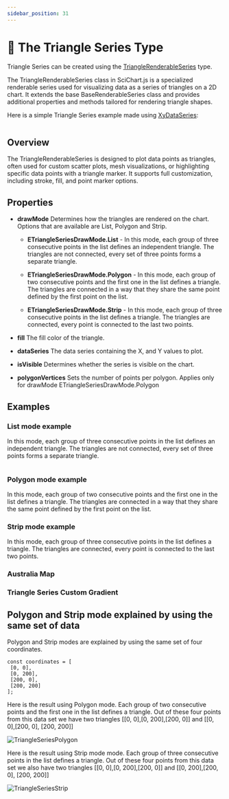 ```yaml
---
sidebar_position: 31
---
```



# 🔄 The Triangle Series Type

Triangle Series can be created using the [TriangleRenderableSeries](https://www.scichart.com/documentation/js/v4/typedoc/classes/trianglerenderableseries.html) type.

The TriangleRenderableSeries class in SciChart.js is a specialized renderable series used for visualizing data as a series of triangles on a 2D chart. It extends the base BaseRenderableSeries class and provides additional properties and methods tailored for rendering triangle shapes.

Here is a simple Triangle Series example made using [XyDataSeries](https://www.scichart.com/documentation/js/v4/typedoc/classes/xydataseries.html):

```ts {12} showLineNumbers file=./triangle-series-list/demo.ts start=region_A_start end=region_A_end

```

## Overview

The TriangleRenderableSeries is designed to plot data points as triangles, often used for custom scatter plots, mesh visualizations, or highlighting specific data points with a triangle marker. It supports full customization, including stroke, fill, and point marker options.

## Properties

- **drawMode** Determines how the triangles are rendered on the chart. Options that are available are List, Polygon and Strip.

    - **ETriangleSeriesDrawMode.List** - In this mode, each group of three consecutive points in the list defines an independent triangle. The triangles are not connected, every set of three points forms a separate triangle.

    - **ETriangleSeriesDrawMode.Polygon** - In this mode, each group of two consecutive points and the first one in the list defines a triangle. The triangles are connected in a way that they share the same point defined by the first point on the list.

    - **ETriangleSeriesDrawMode.Strip** - In this mode, each group of three consecutive points in the list defines a triangle. The triangles are connected, every point is connected to the last two points.

- **fill** The fill color of the triangle.
- **dataSeries** The data series containing the X, and Y values to plot.
- **isVisible** Determines whether the series is visible on the chart.
- **polygonVertices** Sets the number of points per polygon. Applies only for drawMode ETriangleSeriesDrawMode.Polygon

## Examples

### List mode example

In this mode, each group of three consecutive points in the list defines an independent triangle. The triangles are not connected, every set of three points forms a separate triangle.

<ChartPreviewWrapper maxWidth={600} jsContent={triangleSeriesList} />

```ts {12} showLineNumbers file=./triangle-series-list/demo.ts start=region_A_start end=region_A_end

```

### Polygon mode example

In this mode, each group of two consecutive points and the first one in the list defines a triangle. The triangles are connected in a way that they share the same point defined by the first point on the list.

<ChartPreviewWrapper maxWidth={600} jsContent={triangleSeriesPolygon} />

### Strip mode example

In this mode, each group of three consecutive points in the list defines a triangle. The triangles are connected, every point is connected to the last two points.

<ChartPreviewWrapper maxWidth={600} jsContent={triangleSeriesStrip} />

### Australia Map

<ChartPreviewWrapper maxWidth={600} jsContent={australiaMap} />

### Triangle Series Custom Gradient

<ChartPreviewWrapper maxWidth={600} jsContent={triangleSeriesCustomGradient} />

## Polygon and Strip mode explained by using the same set of data

Polygon and Strip modes are explained by using the same set of four coordinates.

```
const coordinates = [
 [0, 0],
 [0, 200],
 [200, 0],
 [200, 200]
];
```

Here is the result using Polygon mode. Each group of two consecutive points and the first one in the list defines a triangle.
Out of these four points from this data set we have two triangles [[0, 0],[0, 200],[200, 0]] and [[0, 0],[200, 0], [200, 200]]

![TriangleSeriesPolygon](images/TriangleSeriesPolygon.png)

Here is the result using Strip mode mode. Each group of three consecutive points in the list defines a triangle.
Out of these four points from this data set we also have two triangles [[0, 0],[0, 200],[200, 0]] and [[0, 200],[200, 0], [200, 200]]

![TriangleSeriesStrip](images/TriangleSeriesStrip.png)
